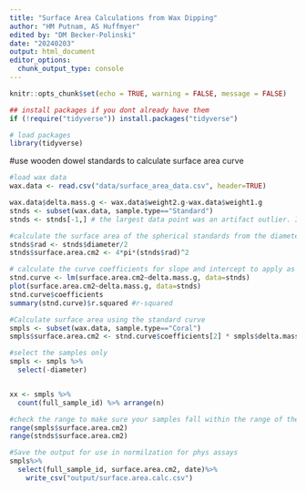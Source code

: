 ```yaml
---
title: "Surface Area Calculations from Wax Dipping"
author: "HM Putnam, AS Huffmyer"
edited by: "DM Becker-Polinski"
date: "20240203"
output: html_document
editor_options: 
  chunk_output_type: console
---
```


```r
knitr::opts_chunk$set(echo = TRUE, warning = FALSE, message = FALSE)

## install packages if you dont already have them
if (!require("tidyverse")) install.packages("tidyverse")

# load packages
library(tidyverse)
```

#use wooden dowel standards to calculate surface area curve 
```r

#load wax data
wax.data <- read.csv("data/surface_area_data.csv", header=TRUE)

wax.data$delta.mass.g <- wax.data$weight2.g-wax.data$weight1.g
stnds <- subset(wax.data, sample.type=="Standard")
stnds <- stnds[-1,] # the largest data point was an artifact outlier. It was removed, as it had bubbles of air escape the wooden sphere, leaving gaps in the wax

#calculate the surface area of the spherical standards from the diameter
stnds$rad <- stnds$diameter/2
stnds$surface.area.cm2 <- 4*pi*(stnds$rad)^2

# calculate the curve coefficients for slope and intercept to apply as the standard
stnd.curve <- lm(surface.area.cm2~delta.mass.g, data=stnds)
plot(surface.area.cm2~delta.mass.g, data=stnds)
stnd.curve$coefficients
summary(stnd.curve)$r.squared #r-squared 


```


```r
#Calculate surface area using the standard curve
smpls <- subset(wax.data, sample.type=="Coral")
smpls$surface.area.cm2 <- stnd.curve$coefficients[2] * smpls$delta.mass.g + stnd.curve$coefficients[1]

#select the samples only
smpls <- smpls %>%
  select(-diameter)


xx <- smpls %>%
  count(full_sample_id) %>% arrange(n)

#check the range to make sure your samples fall within the range of the standards
range(smpls$surface.area.cm2)
range(stnds$surface.area.cm2)

#Save the output for use in normilzation for phys assays
smpls%>%
  select(full_sample_id, surface.area.cm2, date)%>%
    write_csv("output/surface.area.calc.csv")
```

